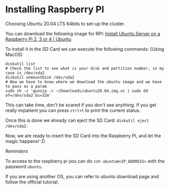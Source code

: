 
<SEO title="Installing Raspberry PI" />

# Installing Raspberry PI
Choosing Ubuntu 20.04 LTS 64bits to set-up the cluster.

You can download the following image for RPI:
[Install Ubuntu Server on a Raspberry Pi 2, 3 or 4 | Ubuntu](https://ubuntu.com/download/raspberry-pi)

To install it in the SD Card we can execute the following commands: (Using MacOS)

```bash{outputLines: 2,4}
diskutil list
# Check the list to see what is your disk and partition number, in my case is /dev/sda2
diskutil unmountDisk /dev/sda2
# Now we have to know where we download the ubuntu image and we have to pass as a param
sudo sh -c 'gunzip -c ~/Downloads/ubuntu20.04.img.xz | sudo dd of=/dev/sda2 bs=32m'
```

This can take time, don't be scared if you don't see anything.
If you get really impatient you can press `ctrl+t` to print the current status.

Once this is done we already can eject the SD Card: 
`diskutil eject /dev/sda2`.

Now, we are ready to insert the SD Card into the Raspberry PI, and let the magic happens! :D

*Reminders*

To access to the raspberry pi you can do
`ssh ubuntu@<IP_ADDRESS>` with the password `ubuntu`.

If you are using another OS, you can refer to ubuntu download page and follow the official tutorial.
